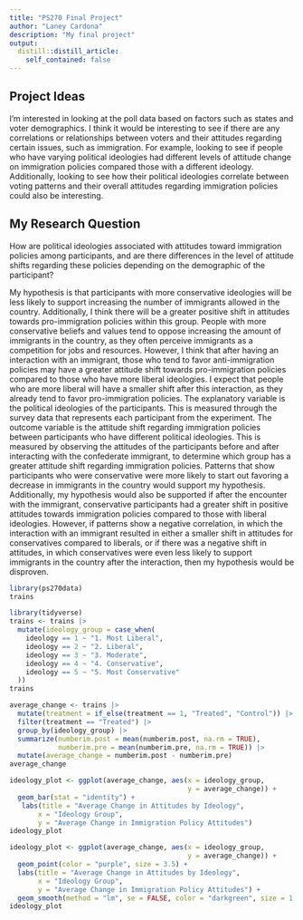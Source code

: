 ```yaml
---
title: "PS270 Final Project"
author: "Laney Cardona"
description: "My final project"
output:
  distill::distill_article:
    self_contained: false
---
```



## Project Ideas 

I’m interested in looking at the poll data based on factors such as states and voter demographics. I think it would be interesting to see if there are any correlations or relationships between voters and their attitudes regarding certain issues, such as immigration. For example, looking to see if people who have varying political ideologies had different levels of attitude change on immigration policies compared those with a different ideology. Additionally, looking to see how their political ideologies correlate between voting patterns and their overall attitudes regarding immigration policies could also be interesting. 


## My Research Question 

How are political ideologies associated with attitudes toward immigration policies among participants, and are there differences in the level of attitude shifts regarding these policies depending on the demographic of the participant?

My hypothesis is that participants with more conservative ideologies will be less likely to support increasing the number of immigrants allowed in the country. Additionally, I think there will be a greater positive shift in attitudes towards pro-immigration policies within this group. People with more conservative beliefs and values tend to oppose increasing the amount of immigrants in the country, as they often perceive immigrants as a competition for jobs and resources. However, I think that after having an interaction with an immigrant, those who tend to favor anti-immigration policies may have a greater attitude shift towards pro-immigration policies compared to those who have more liberal ideologies. I expect that people who are more liberal will have a smaller shift after this interaction, as they already tend to favor pro-immigration policies. The explanatory variable is the political ideologies of the participants. This is measured through the survey data that represents each participant from the experiment. The outcome variable is the attitude shift regarding immigration policies between participants who have different political ideologies. This is measured by observing the attitudes of the participants before and after interacting with the confederate immigrant, to determine which group has a greater attitude shift regarding immigration policies. Patterns that show participants who were conservative were more likely to start out favoring a decrease in immigrants in the country would support my hypothesis. Additionally, my hypothesis would also be supported if after the encounter with the immigrant, conservative participants had a greater shift in positive attitudes towards immigration policies compared to those with liberal ideologies. However, if patterns show a negative correlation, in which the interaction with an immigrant resulted in either a smaller shift in attitudes for conservatives compared to liberals, or if there was a negative shift in attitudes, in which conservatives were even less likely to support immigrants in the country after the interaction, then my hypothesis would be disproven. 


```r
library(ps270data)
trains
```


```r
library(tidyverse)
trains <- trains |>
  mutate(ideology_group = case_when(
    ideology == 1 ~ "1. Most Liberal",
    ideology == 2 ~ "2. Liberal", 
    ideology == 3 ~ "3. Moderate",
    ideology == 4 ~ "4. Conservative",
    ideology == 5 ~ "5. Most Conservative"
  ))
trains
```



```r
average_change <- trains |>
  mutate(treatment = if_else(treatment == 1, "Treated", "Control")) |>
  filter(treatment == "Treated") |>
  group_by(ideology_group) |>
  summarize(numberim.post = mean(numberim.post, na.rm = TRUE),
            numberim.pre = mean(numberim.pre, na.rm = TRUE)) |>
  mutate(average_change = numberim.post - numberim.pre)
average_change
```

```r
ideology_plot <- ggplot(average_change, aes(x = ideology_group, 
                                            y = average_change)) +
  geom_bar(stat = "identity") +
   labs(title = "Average Change in Attitudes by Ideology",
       x = "Ideology Group",
       y = "Average Change in Immigration Policy Attitudes")
ideology_plot
```

```r
ideology_plot <- ggplot(average_change, aes(x = ideology_group,
                                            y = average_change)) +
  geom_point(color = "purple", size = 3.5) +
  labs(title = "Average Change in Attitudes by Ideology",
       x = "Ideology Group",
       y = "Average Change in Immigration Policy Attitudes") +
  geom_smooth(method = "lm", se = FALSE, color = "darkgreen", size = 1.5) 
ideology_plot
```







































